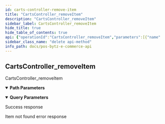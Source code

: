 ```yaml
---
id: carts-controller-remove-item
title: "CartsController_removeItem"
description: "CartsController_removeItem"
sidebar_label: CartsController_removeItem
hide_title: true
hide_table_of_contents: true
api: {"operationId":"CartsController_removeItem","parameters":[{"name":"id","required":true,"in":"path","schema":{"type":"string"}},{"name":"cartId","required":true,"in":"query","schema":{}}],"responses":{"200":{"description":"Success response","content":{"application/json":{"example":"{\"statusCode\":200,\"data\":{\"_id\":\"632488c1d491729ad937ac7d\",\"locationId\":1364,\"bill\":{\"subtotal\":180,\"tax\":0,\"taxes\":[],\"discount\":0,\"discounts\":[],\"charge\":0,\"charges\":[],\"roundOff\":0,\"total\":180},\"items\":[],\"__v\":0}}"}}},"404":{"description":"Item not found error response","content":{"application/json":{"example":"{\"statusCode\":404,\"message\":\"item not found\",\"error\":\"Not Found\"}"}}}},"tags":["Carts"],"security":[{"oauth2":["carts:read","carts:write"]}],"description":"CartsController_removeItem","method":"delete","path":"/v1/carts/items/{id}","servers":[],"securitySchemes":{"oauth2":{"type":"oauth2","flows":{"authorizationCode":{"authorizationUrl":"https://gateway-api.smartbytz.com/ecommerce/oauth2/authorize","tokenUrl":"https://gateway-api.smartbytz.com/ecommerce/oauth2/token","scopes":["countries:read","merchants:read","categories:read","items:read","users:read","users:write","carts:read","carts:write","order:read","orders:write","search:read"]}}}},"info":{"title":"PosBytz E-Commerce API","description":"The PosBytz E-Commerce API description","version":"1.0","contact":{}},"postman":{"name":"Carts Controller remove Item","description":{"type":"text/plain"},"url":{"path":["v1","carts","items",":id"],"host":["{{baseUrl}}"],"query":[{"disabled":false,"description":{"content":"(Required) ","type":"text/plain"},"key":"cartId","value":""}],"variable":[{"disabled":false,"description":{"content":"(Required) ","type":"text/plain"},"type":"any","value":"","key":"id"}]},"header":[{"key":"Accept","value":"application/json"}],"method":"DELETE","auth":{"type":"oauth2","oauth2":[]}}}
sidebar_class_name: "delete api-method"
info_path: docs/pos-bytz-e-commerce-api
---
```



## CartsController_removeItem



CartsController_removeItem

<details style={{"marginBottom":"1rem"}} data-collapsed={false} open={true}><summary style={{}}><strong>Path Parameters</strong></summary><div><ul><ParamsItem className={"paramsItem"} param={{"name":"id","required":true,"in":"path","schema":{"type":"string"}}}></ParamsItem></ul></div></details><details style={{"marginBottom":"1rem"}} data-collapsed={false} open={true}><summary style={{}}><strong>Query Parameters</strong></summary><div><ul><ParamsItem className={"paramsItem"} param={{"name":"cartId","required":true,"in":"query","schema":{}}}></ParamsItem></ul></div></details><div><ApiTabs><TabItem label={"200"} value={"200"}><div>

Success response

</div><div><MimeTabs groupId={"mime-type"}><TabItem label={"application/json"} value={"application/json"}><SchemaTabs groupId={"schema-tabs"}><TabItem label={"Example"} value={"Example"}><ResponseSamples responseExample={"{\"statusCode\":200,\"data\":{\"_id\":\"632488c1d491729ad937ac7d\",\"locationId\":1364,\"bill\":{\"subtotal\":180,\"tax\":0,\"taxes\":[],\"discount\":0,\"discounts\":[],\"charge\":0,\"charges\":[],\"roundOff\":0,\"total\":180},\"items\":[],\"__v\":0}}"} language={"json"}></ResponseSamples></TabItem></SchemaTabs></TabItem></MimeTabs></div></TabItem><TabItem label={"404"} value={"404"}><div>

Item not found error response

</div><div><MimeTabs groupId={"mime-type"}><TabItem label={"application/json"} value={"application/json"}><SchemaTabs groupId={"schema-tabs"}><TabItem label={"Example"} value={"Example"}><ResponseSamples responseExample={"{\"statusCode\":404,\"message\":\"item not found\",\"error\":\"Not Found\"}"} language={"json"}></ResponseSamples></TabItem></SchemaTabs></TabItem></MimeTabs></div></TabItem></ApiTabs></div>
      